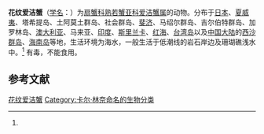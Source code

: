 {{Speciesbox
| name = 花纹爱洁蟹
| status = 
| status_system = 
| image = Atergatis floridus2.jpg
| genus = Atergatis
| species = floridus
| authority = ([[卡尔·林奈|Linnaeus]], 1767)<ref name='id11727'>{{cite web| url =http://www.bioinfo.cn/db05/BjdwSpecies.php?action=view&id=11727| title =花纹爱洁蟹| work =《中国动物物种编目数据库》| publisher =中国科学院微生物研究所| author =中国科学院动物研究所| accessdate =2009-04-28| deadurl =yes| archiveurl =https://web.archive.org/web/20131203122335/http://www.bioinfo.cn/db05/BjdwSpecies.php?action=view| archivedate =2013-12-03}}</ref>
}}

'''花纹爱洁蟹'''（[[学名|学名]]：{{lang|la|''Atergatis floridus''}}）为[[扇蟹科|扇蟹科]][[熟若蟹亚科|熟若蟹亚科]][[爱洁蟹属|爱洁蟹属]]的动物。分布于[[日本|日本]]、[[夏威夷|夏威夷]]、塔希提岛、土阿莫土群岛、社会群岛、[[斐济|斐济]]、马绍尔群岛、吉尔伯特群岛、加罗林岛、[[澳大利亚|澳大利亚]]、马来亚、[[印度|印度]]、[[斯里兰卡|斯里兰卡]]、[[红海|红海]]、[[台湾岛|台湾岛]]以及[[中国大陆|中国大陆]]的[[西沙群岛|西沙群岛]]、[[海南岛|海南岛]]等地，生活环境为海水，一般生活于低潮线的岩石岸边及珊瑚礁浅水中。<ref name='id11727'/>
有毒，不能食用。

== 参考文献 ==
{{reflist}}

{{Wikispecies|Atergatis floridus}}
{{Taxonbar|from=Q6497941}}

[[Category:爱洁蟹属|花纹爱洁蟹]]
[[Category:卡尔·林奈命名的生物分类|Category:卡尔·林奈命名的生物分类]]


{{螃蟹小作品}}
